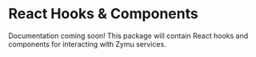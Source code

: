 # React Hooks & Components

Documentation coming soon! This package will contain React hooks and components for interacting with Zymu services.
